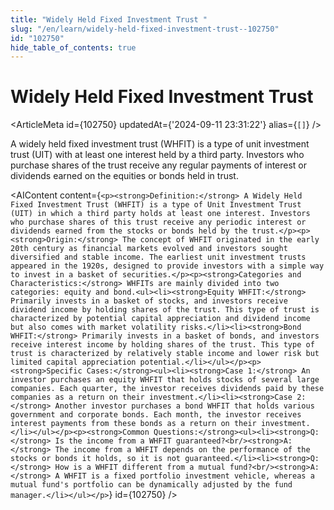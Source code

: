 ```yaml
---
title: "Widely Held Fixed Investment Trust "
slug: "/en/learn/widely-held-fixed-investment-trust--102750"
id: "102750"
hide_table_of_contents: true
---
```



# Widely Held Fixed Investment Trust 

<ArticleMeta id={102750} updatedAt={'2024-09-11 23:31:22'} alias={`[]`} />
<div className='border-solid border-b border-t-0 my-4 border-[var(--ifm-color-gray-300)]' />

A widely held fixed investment trust (WHFIT) is a type of unit investment trust (UIT) with at least one interest held by a third party. Investors who purchase shares of the trust receive any regular payments of interest or dividends earned on the equities or bonds held in trust.

<AIContent content={`<p><strong>Definition:</strong> A Widely Held Fixed Investment Trust (WHFIT) is a type of Unit Investment Trust (UIT) in which a third party holds at least one interest. Investors who purchase shares of this trust receive any periodic interest or dividends earned from the stocks or bonds held by the trust.</p><p><strong>Origin:</strong> The concept of WHFIT originated in the early 20th century as financial markets evolved and investors sought diversified and stable income. The earliest unit investment trusts appeared in the 1920s, designed to provide investors with a simple way to invest in a basket of securities.</p><p><strong>Categories and Characteristics:</strong> WHFITs are mainly divided into two categories: equity and bond.<ul><li><strong>Equity WHFIT:</strong> Primarily invests in a basket of stocks, and investors receive dividend income by holding shares of the trust. This type of trust is characterized by potential capital appreciation and dividend income but also comes with market volatility risks.</li><li><strong>Bond WHFIT:</strong> Primarily invests in a basket of bonds, and investors receive interest income by holding shares of the trust. This type of trust is characterized by relatively stable income and lower risk but limited capital appreciation potential.</li></ul></p><p><strong>Specific Cases:</strong><ul><li><strong>Case 1:</strong> An investor purchases an equity WHFIT that holds stocks of several large companies. Each quarter, the investor receives dividends paid by these companies as a return on their investment.</li><li><strong>Case 2:</strong> Another investor purchases a bond WHFIT that holds various government and corporate bonds. Each month, the investor receives interest payments from these bonds as a return on their investment.</li></ul></p><p><strong>Common Questions:</strong><ul><li><strong>Q:</strong> Is the income from a WHFIT guaranteed?<br/><strong>A:</strong> The income from a WHFIT depends on the performance of the stocks or bonds it holds, so it is not guaranteed.</li><li><strong>Q:</strong> How is a WHFIT different from a mutual fund?<br/><strong>A:</strong> A WHFIT is a fixed portfolio investment vehicle, whereas a mutual fund's portfolio can be dynamically adjusted by the fund manager.</li></ul></p>`} id={102750} />
